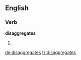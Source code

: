 ==English==

===Verb===
'''disaggregates'''

# {{third-person singular of|[[disaggregate]]}}

[[de:disaggregates]]
[[fr:disaggregates]]